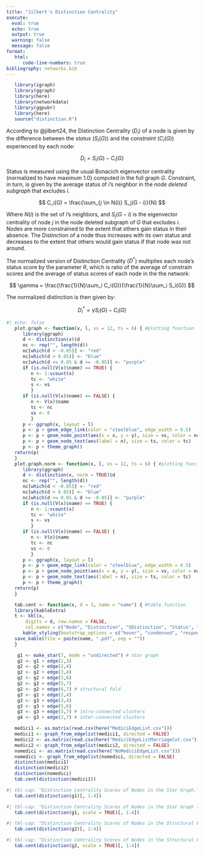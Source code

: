 ```yaml
---
title: "Jilbert's Distinction Centrality"
execute: 
  eval: true
  echo: true
  output: true
  warning: false
  message: false
format: 
   html:
      code-line-numbers: true
bibliography: networks.bib
---
```


```r
   library(igraph)
   library(ggraph)
   library(here)
   library(networkdata)
   library(ggpubr)
   library(here)
   source("distinction.R")
```


According to @jilbert24, the Distinction Centrality ($D_i$) of a node is given by the difference between the *status* ($S_i(G)$) and the *constraint* ($C_i(G)$) experienced by each node:

$$
   D_i = S_i(G)  - C_i(G)
$$

Status is measured using the usual Bonacich eigenvector centrality (normalized to have maximum 1.0) computed in the full graph $G$. Constraint, in turn, is given by the average status of $i$'s neighbor in the *node deleted subgraph* that excludes $i$. 

$$
C_i(G) = \frac{\sum_{j \in N(i)} S_j(G - i)}{N} 
$$

Where $N(i)$ is the set of $i$'s neighbors, and $S_j(G -i)$ is the eigenvector centrality of node $j$ in the node deleted subgraph of $G$ that excludes $i$. Nodes are more constrained to the extent that others gain status in their absence. The Distinction of a node thus increases with its own status and decreases to the extent that others would gain status if that node was not around.

The normalized version of Distinction Centrality ($D^*$) multiplies each node's status score by the parameter $\theta$, which is ratio of the average of constrain scores and the average of status scores of each node in the the network:

$$
\gamma = \frac{\frac{1}{N}\sum_i C_i(G)}{\frac{1}{N}\sum_i S_i(G)}
$$

The normalized distinction is then given by:

$$
D^*_i = \gamma S_i(G)  - C_i(G)
$$

```r
#| echo: false
   plot.graph <- function(x, l, vs = 12, ts = 6) { #plotting function
      library(ggraph)
      d <- distinction(x)$d
      nc <- rep("", length(d))
      nc[which(d < -0.05)] <- "red"
      nc[which(d > 0.05)] <- "blue"
      nc[which(d <= 0.05 & d >= -0.05)] <- "purple"
      if (is.null(V(x)$name) == TRUE) {
         n <- 1:vcount(x)
         tc <- "white"
         s <- vs
         }
      if (is.null(V(x)$name) == FALSE) {
         n <- V(x)$name
         tc <- nc
         vs <- 0
         }
      p <- ggraph(x, layout = l)
      p <- p + geom_edge_link(color = "steelblue", edge_width = 0.5)
      p <- p + geom_node_point(aes(x = x, y = y), size = vs, color = nc) 
      p <- p + geom_node_text(aes(label = n), size = ts, color = tc)
      p <- p + theme_graph() 
   return(p)
   }
   plot.graph.norm <- function(x, l, vs = 12, ts = 6) { #plotting function
      library(ggraph)
      d <- distinction(x, norm = TRUE)$d
      nc <- rep("", length(d))
      nc[which(d < -0.05)] <- "red"
      nc[which(d > 0.05)] <- "blue"
      nc[which(d <= 0.05 & d >= -0.05)] <- "purple"
      if (is.null(V(x)$name) == TRUE) {
         n <- 1:vcount(x)
         tc <- "white"
         s <- vs
         }
      if (is.null(V(x)$name) == FALSE) {
         n <- V(x)$name
         tc <- nc
         vs <- 0
         }
      p <- ggraph(x, layout = l)
      p <- p + geom_edge_link(color = "steelblue", edge_width = 0.5)
      p <- p + geom_node_point(aes(x = x, y = y), size = vs, color = nc) 
      p <- p + geom_node_text(aes(label = n), size = ts, color = tc)
      p <- p + theme_graph() 
   return(p)
   }

   tab.cent <- function(x, d = 3, name = "name") { #table function
   library(kableExtra)
   t <- kbl(x, 
       digits = d, row.names = FALSE,
       col.names = c("Node", "Distinction", "SDistinction", "Status", "Constraint", "Scalar")) %>% 
      kable_styling(bootstrap_options = c("hover", "condensed", "responsive")) 
   save_kable(file = paste(name, ".pdf", sep = ""))
   }
```

```r
    g1 <- make_star(7, mode = "undirected") # star graph
    g2 <- g1 + edge(2,3)
    g2 <- g2 + edge(2,4)
    g2 <- g2 + edge(3,4)
    g2 <- g2 + edge(5,6)
    g2 <- g2 + edge(5,7)
    g2 <- g2 + edge(6,7) # structural fold
    g3 <- g1 + edge(2,4)
    g3 <- g3 + edge(3,4)
    g3 <- g3 + edge(5,6)
    g3 <- g3 + edge(5,7) # intra-connected clusters
    g4 <- g3 + edge(2,7) # inter-connected clusters
```

```r
   medici1 <- as.matrix(read.csv(here("MediciEdgeList.csv")))
   medici1 <- graph_from_edgelist(medici1, directed = FALSE)
   medici2 <- as.matrix(read.csv(here("MediciEdgeListMarriageCut.csv")))
   medici2 <- graph_from_edgelist(medici2, directed = FALSE)
   nomedici <- as.matrix(read.csv(here("NoMediciEdgeList.csv")))
   nomedici <- graph_from_edgelist(nomedici, directed = FALSE)
   distinction(medici1)
   distinction(medici2)
   distinction(nomedici)
   tab.cent(distinction(medici1))
```



```r
#| tbl-cap: "Distinction Centrality Scores of Nodes in the Star Graph."
   tab.cent(distinction(g1)[, 1:4])
```

```r
#| tbl-cap: "Distinction Centrality Scores of Nodes in the Star Graph (Normalized)."
   tab.cent(distinction(g1, scale = TRUE)[, 1:4])
```

```r
#| tbl-cap: "Distinction Centrality Scores of Nodes in the Structural Fold."
   tab.cent(distinction(g2)[, 1:4])
```

```r
#| tbl-cap: "Distinction Centrality Scores of Nodes in the Structural Fold (Normalized)."
   tab.cent(distinction(g2, scale = TRUE)[, 1:4])
```


